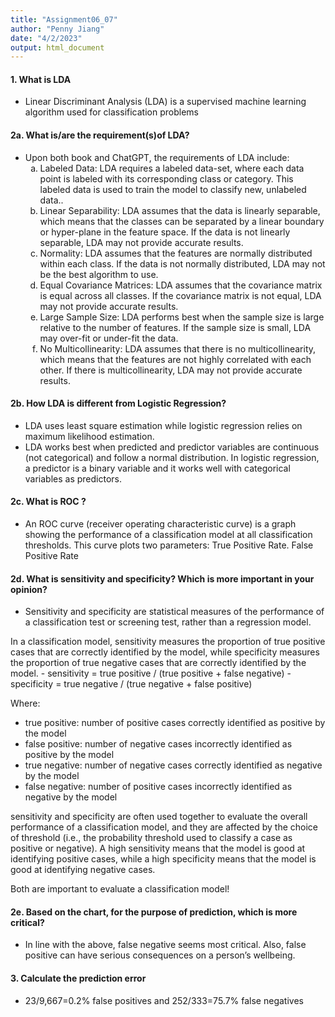 ---
title: "Assignment06_07"
author: "Penny Jiang"
date: "4/2/2023"
output: html_document
---

#### 1. What is LDA
- Linear Discriminant Analysis (LDA) is a supervised machine learning algorithm used for classification problems

#### 2a. What is/are the requirement(s)of LDA?
- Upon both book and ChatGPT, the requirements of LDA include:
     a) Labeled Data: LDA requires a labeled data-set, where each data point is labeled with its corresponding class or category. This labeled data is used to train the model to classify new, unlabeled data..
     b) Linear Separability: LDA assumes that the data is linearly separable, which means that the classes can be separated by a linear boundary or hyper-plane in the feature space. If the data is not linearly separable, LDA may not provide accurate results.
     c) Normality: LDA assumes that the features are normally distributed within each class. If the data is not normally distributed, LDA may not be the best algorithm to use.
     d) Equal Covariance Matrices: LDA assumes that the covariance matrix is equal across all classes. If the covariance matrix is not equal, LDA may not provide accurate results.
     e) Large Sample Size: LDA performs best when the sample size is large relative to the number of features. If the sample size is small, LDA may over-fit or under-fit the data.
     f) No Multicollinearity: LDA assumes that there is no multicollinearity, which means that the features are not highly correlated with each other. If there is multicollinearity, LDA may not provide accurate results.

#### 2b. How LDA is different from Logistic Regression?
-   LDA uses least square estimation while logistic regression relies on maximum likelihood estimation.
-   LDA works best when predicted and predictor variables are continuous (not categorical) and follow a normal distribution. In logistic regression, a predictor is a binary variable and it works well with categorical variables as predictors.

#### 2c. What is ROC ?
- An ROC curve (receiver operating characteristic curve) is a graph showing the performance of a classification model at all classification thresholds. This curve plots two parameters: True Positive Rate. False Positive Rate

#### 2d. What is sensitivity and specificity? Which is more important in your opinion?
-   Sensitivity and specificity are statistical measures of the performance of a classification test or screening test, rather than a regression model.

In a classification model, sensitivity measures the proportion of true positive cases that are correctly identified by the model, while specificity measures the proportion of true negative cases that are correctly identified by the model.
 - sensitivity = true positive / (true positive + false negative)
 - specificity = true negative / (true negative + false positive)

Where:

 - true positive: number of positive cases correctly identified as positive by the model
 - false positive: number of negative cases incorrectly identified as positive by the model
 - true negative: number of negative cases correctly identified as negative by the model
 - false negative: number of positive cases incorrectly identified as negative by the model

sensitivity and specificity are often used together to evaluate the overall performance of a classification model, and they are affected by the choice of threshold (i.e., the probability threshold used to classify a case as positive or negative). A high sensitivity means that the model is good at identifying positive cases, while a high specificity means that the model is good at identifying negative cases.

Both are important to evaluate a classification model!

#### 2e. Based on the chart, for the purpose of prediction, which is more critical?

-   In line with the above, false negative seems most critical. Also, false positive can have serious consequences on a person's wellbeing.

#### 3. Calculate the prediction error

-   23/9,667=0.2% false positives and 252/333=75.7% false negatives
